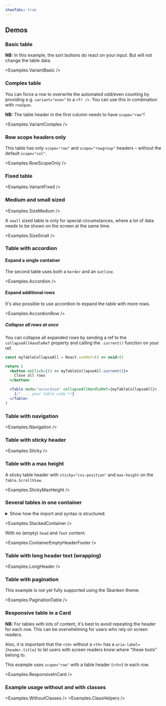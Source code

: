 ```yaml
---
showTabs: true
---
```



## Demos

### Basic table

**NB:** In this example, the sort buttons do react on your input. But will not change the table data.

<Examples.VariantBasic />

### Complex table

You can force a row to overwrite the automated odd/even counting by providing e.g. `variant="even"` to a `<Tr />`. You can use this in combination with `rowSpan`.

**NB:** The table header in the first column needs to have `scope="row"`!

<Examples.VariantComplex />

### Row scope headers only

This table has only `scope="row"` and `scope="rowgroup"` headers – without the default `scope="col"`.

<Examples.RowScopeOnly />

### Fixed table

<Examples.VariantFixed />

### Medium and small sized

<Examples.SizeMedium />

A `small` sized table is only for special circumstances, where a lot of data needs to be shown on the screen at the same time.

<Examples.SizeSmall />

### Table with accordion

#### Expand a single container

The second table uses both a `border` and an `outline`.

<Examples.Accordion />

#### Expand additional rows

It's also possible to use accordion to expand the table with more rows.

<Examples.AccordionRow />

##### Collapse all rows at once

You can collapse all expanded rows by sending a ref to the `collapseAllHandleRef` property and calling the `.current()` function on your ref.

```jsx
const myTableCollapseAll = React.useRef<() => void>()

return (
  <button onClick={() => myTableCollapseAll.current()}>
    Close all rows
  </button>

  <Table mode="accordion" collapseAllHandleRef={myTableCollapseAll}>
    {/* ... your table code */}
  </Table>
)
```

### Table with navigation

<Examples.Navigation />

### Table with sticky header

<Examples.Sticky />

### Table with a max height

A sticky table header with `sticky="css-position"` and `max-height` on the `Table.ScrollView`.

<Examples.StickyMaxHeight />

### Several tables in one container

<Details>
  <Summary>Show how the import and syntax is structured.</Summary>
  <Examples.InOneContainer />
</Details>

<Examples.StackedContainer />

With no (empty) `head` and `foot` content.

<Examples.ContainerEmptyHeaderFooter />

### Table with long header text (wrapping)

<Examples.LongHeader />

### Table with pagination

<VisibilityByTheme visible="sbanken">
  This example is not yet fully supported using the Sbanken theme.
</VisibilityByTheme>

<Examples.PaginationTable />

### Responsive table in a Card

**NB:** For tables with lots of content, it's best to avoid repeating the header for each row. This can be overwhelming for users who rely on screen readers.

Also, it is important that the `<td>` without a `<th>` has a `aria-label={header.title}` to let users with screen readers know where "these tools" belong to.

This example uses `scope="row"` with a table header (`<th>`) in each row.

<Examples.ResponsiveInCard />

### Example usage without and with classes

<Examples.WithoutClasses />
<Examples.ClassHelpers />

<VisibleWhenVisualTest>
  <Examples.VariantCombinations />
</VisibleWhenVisualTest>

<VisibleWhenVisualTest>
  <Examples.AccordionMixed />
  <Examples.NavigationMixed />
  <Examples.TableInAccordionTable />
</VisibleWhenVisualTest>
